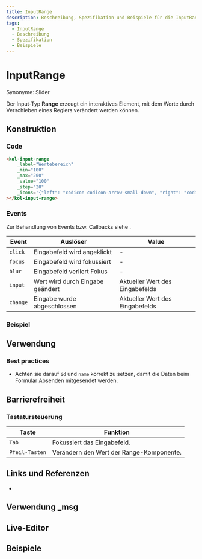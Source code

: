 ```yaml
---
title: InputRange
description: Beschreibung, Spezifikation und Beispiele für die InputRange-Komponente.
tags:
  - InputRange
  - Beschreibung
  - Spezifikation
  - Beispiele
---
```



# InputRange

Synonyme: Slider

Der Input-Typ **Range** erzeugt ein interaktives Element, mit dem Werte durch Verschieben eines Reglers verändert werden können.

## Konstruktion

### Code

```html
<kol-input-range
	_label="Wertebereich"
	_min="100"
	_max="200"
	_value="100"
	_step="20"
	_icons='{"left": "codicon codicon-arrow-small-down", "right": "codicon codicon-arrow-small-up"}'
></kol-input-range>
```

### Events

Zur Behandlung von Events bzw. Callbacks siehe <kol-link _label="Events" _href="../concepts/events" />.

| Event    | Auslöser                         | Value                           |
|----------|----------------------------------|---------------------------------|
| `click`  | Eingabefeld wird angeklickt      | -                               |
| `focus`  | Eingabefeld wird fokussiert      | -                               |
| `blur`   | Eingabefeld verliert Fokus       | -                               |
| `input`  | Wert wird durch Eingabe geändert | Aktueller Wert des Eingabefelds |
| `change` | Eingabe wurde abgeschlossen      | Aktueller Wert des Eingabefelds |

### Beispiel

<kol-input-range
	_label="Wertebereich"
	_min="100"
	_max="200"
	_value="100"
	_step="20"
	_icons='{"left": "codicon codicon-arrow-small-down", "right": "codicon codicon-arrow-small-up"}'></kol-input-range>

## Verwendung

### Best practices

- Achten sie darauf `id` und `name` korrekt zu setzen, damit die Daten beim Formular Absenden mitgesendet werden.

## Barrierefreiheit

### Tastatursteuerung

| Taste          | Funktion                                 |
| -------------- | ---------------------------------------- |
| `Tab`          | Fokussiert das Eingabefeld.              |
| `Pfeil-Tasten` | Verändern den Wert der Range-Komponente. |

## Links und Referenzen

- <kol-link _href="https://medium.com/@gavyn/til-autofocus-inputs-are-an-accessibility-problem-32ced60c3109" _target="_blank"></kol-link>

<Readme />

## Verwendung _msg

<PropertyMsgUsage />

<ExampleLink component="input-range" />

## Live-Editor

<LiveEditorCompact component="input-range" />

## Beispiele

<Configurator component="input-range" sample="basic" />
